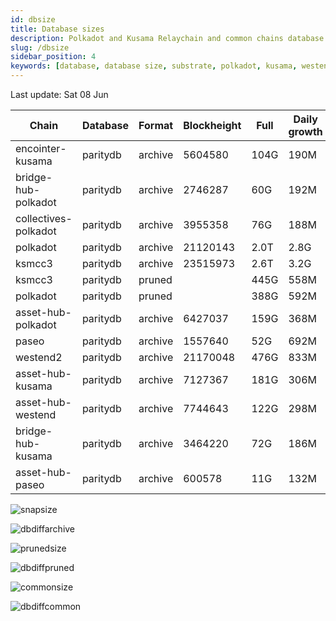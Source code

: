 ```yaml
---
id: dbsize
title: Database sizes
description: Polkadot and Kusama Relaychain and common chains database sizes
slug: /dbsize
sidebar_position: 4
keywords: [database, database size, substrate, polkadot, kusama, westend]
---
```



Last update: Sat 08 Jun

| Chain    | Database   | Format | Blockheight | Full         | Daily growth |
| ------------------------| ----------- | -------- | ------- | ---------- | ----- | 
| encointer-kusama | paritydb | archive | 5604580 | 104G | 190M |
| bridge-hub-polkadot | paritydb | archive | 2746287 | 60G | 192M |
| collectives-polkadot | paritydb | archive | 3955358 | 76G | 188M |
| polkadot | paritydb | archive | 21120143 | 2.0T | 2.8G |
| ksmcc3 | paritydb | archive | 23515973 | 2.6T | 3.2G |
| ksmcc3 | paritydb | pruned |  | 445G | 558M |
| polkadot | paritydb | pruned |  | 388G | 592M |
| asset-hub-polkadot | paritydb | archive | 6427037 | 159G | 368M |
| paseo | paritydb | archive | 1557640 | 52G | 692M |
| westend2 | paritydb | archive | 21170048 | 476G | 833M |
| asset-hub-kusama | paritydb | archive | 7127367 | 181G | 306M |
| asset-hub-westend | paritydb | archive | 7744643 | 122G | 298M |
| bridge-hub-kusama | paritydb | archive | 3464220 | 72G | 186M |
| asset-hub-paseo | paritydb | archive | 600578 | 11G | 132M |

![snapsize](/img/archivesize.png)

![dbdiffarchive](/img/dbdiffrelay.png)

![prunedsize](/img/prunedsize.png)

![dbdiffpruned](/img/dbdiffpruned.png)

![commonsize](/img/commonsize.png)

![dbdiffcommon](/img/dbdiffcommon.png)
